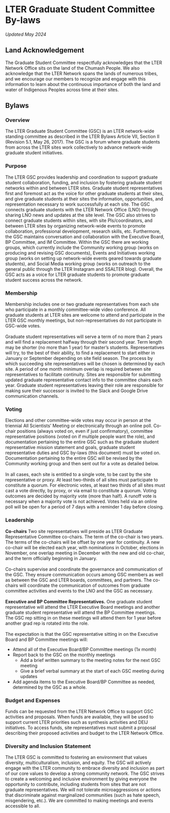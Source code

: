 # LTER Graduate Student Committee By-laws

*Updated May 2024*

## Land Acknowledgement

The Graduate Student Committee respectfully acknowledges that the LTER Network Office sits on the land of the Chumash People. We also acknowledge that the LTER Network spans the lands of numerous tribes, and we encourage our members to recognize and engage with this information to learn about the continuous importance of both the land and water of Indigenous Peoples across time at their sites.

## Bylaws

### **Overview** 

The LTER Graduate Student Committee (GSC) is an LTER network-wide standing committee as described in the LTER Bylaws Article VII, Section II (Revision 5.1, May 26, 2017). The GSC is a forum where graduate students from across the LTER sites work collectively to advance network-wide graduate student initiatives.

### Purpose 

The LTER GSC provides leadership and coordination to support graduate student collaboration, funding, and inclusion by fostering graduate student networks within and between LTER sites. Graduate student representatives first and foremost act as the voice for other graduate students at their sites, and give graduate students at their sites the information, opportunities, and representation necessary to work successfully at each site. The GSC connects graduate students with the LTER Network Office (LNO) through sharing LNO news and updates at the site level. The GSC also strives to connect graduate students within sites, with site PIs/coordinators, and between LTER sites by organizing network-wide events to promote collaboration, professional development, research skills, etc. Furthermore, the GSC maintains conversation and collaboration with the Executive Board, BP Committee, and IM Committee. Within the GSC there are working groups, which currently include the Community working group (works on producing and revising GSC documents), Events and Initiatives working group (works on setting up network-wide events geared towards graduate students), and Social Media working group (works on outreach to the general public through the LTER Instagram and SSALTER blog). Overall, the GSC acts as a voice for LTER graduate students to promote graduate student success across the network.

### Membership 

Membership includes one or two graduate representatives from each site who participate in a monthly committee-wide video conference. All graduate students at LTER sites are welcome to attend and participate in the LTER GSC monthly meetings, but non-representatives do not participate in GSC-wide votes.\
\
Graduate student representatives will serve a term of no more than 2 years and will find a replacement halfway through their second year. Term length may be shorter (no more than 1 year) for master’s students. Representatives will try, to the best of their ability, to find a replacement to start either in January or September depending on site field season. The process by which succeeding site representatives will be chosen is determined by each site. A period of one month minimum overlap is required between site representatives to facilitate continuity. Sites are responsible for submitting updated graduate representative contact info to the committee chairs each year. Graduate student representatives leaving their role are responsible for making sure their successor is invited to the Slack and Google Drive communication channels.

### Voting 

Elections and other committee-wide votes may occur in person at the triennial All Scientists’ Meeting or electronically through an online poll. Co-chair positions (always voted on, even if just confirmatory), committee representative positions (voted on if multiple people want the role), and documentation pertaining to the entire GSC such as the graduate student representative mission statement and goals, graduate student representative duties and GSC by-laws (this document) must be voted on. Documentation pertaining to the entire GSC will be revised by the Community working group and then sent out for a vote as detailed below.\
\
In all cases, each site is entitled to a single vote, to be cast by the site representative or proxy. At least two-thirds of all sites must participate to constitute a quorum. For electronic votes, at least two thirds of all sites must cast a vote directly, by proxy, or via email to constitute a quorum. Voting outcomes are decided by majority vote (more than half). A runoff vote is necessary when a majority vote is not achieved. Votes held via an online poll will be open for a period of 7 days with a reminder 1 day before closing.

### Leadership 

**Co-chairs** Two site representatives will preside as LTER Graduate Representative Committee co-chairs. The term of the co-chair is two years. The terms of the co-chairs will be offset by one year for continuity. A new co-chair will be elected each year, with nominations in October, elections in November, one overlap meeting in December with the new and old co-chair, and the term officially beginning in January.\
\
Co-chairs supervise and coordinate the governance and communication of the GSC. They ensure communication occurs among GSC members as well as between the GSC and LTER boards, committees, and partners. The co-chairs will coordinate the communication of outcomes from graduate committee activities and events to the LNO and the GSC as necessary.\
\
**Executive and BP Committee Representatives.** One graduate student representative will attend the LTER Executive Board meetings and another graduate student representative will attend the BP Committee meetings. The GSC rep sitting in on these meetings will attend them for 1 year before another grad rep is rotated into the role.\
\
The expectation is that the GSC representative sitting in on the Executive Board and BP Committee meetings will:

-   Attend all of the Executive Board/BP Committee meetings (1x month)
-   Report back to the GSC on the monthly meetings
    -   Add a brief written summary to the meeting notes for the next GSC meeting
    -   Give a brief verbal summary at the start of each GSC meeting during updates
-   Add agenda items to the Executive Board/BP Committee as needed, determined by the GSC as a whole.

### Budget and Expenses 

Funds can be requested from the LTER Network Office to support GSC activities and proposals. When funds are available, they will be used to support current LTER priorities such as synthesis activities and DEIJ initiatives. To access funds, site representatives must submit a proposal describing their proposed activities and budget to the LTER Network Office.

### Diversity and Inclusion Statement 

The LTER GSC is committed to fostering an environment that values diversity, multiculturalism, inclusion, and equity. The GSC will actively engage with the LTER community to embrace diversity and inclusion as part of our core values to develop a strong community network. The GSC strives to create a welcoming and inclusive environment by giving everyone the opportunity to contribute, including students from sites that are not graduate representatives. We will not tolerate microaggressions or actions that discriminate against marginalized communities (such as hate speech, misgendering, etc.). We are committed to making meetings and events accessible to all.

